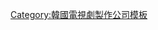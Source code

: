 {{Navbox
|name   = A Story
|title  = A Story
|above  = 
|abovestyle = background-color:#00DDDD;
|titlestyle = background-color:#00DDDD;
|groupstyle = background-color:#77FFEE;
|belowstyle = background-color:#77FFEE;
|listclass = hlist
|group1 = 代表
|list1  =
* 李尚白
|group2 = 導演
|list2  =
*[[崔文錫]]
*[[吳振碩]]
*[[崔智英]]
*[[朴亨基]]
*[[李正孝]]
*[[李亨民]]
|group3 = 編劇
|list3  =
*[[崔完圭]]
*[[張英哲]]
*[[鄭景順 (編劇)|鄭景順]]
*[[吳秀珍]]
*[[金銀姬]]
*[[鄭賢貞]]
*[[呂貞美]]
*[[姜胤京]]
*[[李成恩]]
*[[朴才範]]
*[[李珠熙]]
*[[盧智雪]]
*[[金智莞]]
*[[白允勝]]
*[[文智苑]]
|group4 = 電視劇/網絡劇製作
|list4  =
*[[Hyena]]
*[[空港城市|Air City]]
*[[李祘 (電視劇)|李祘]]
*[[風之國]]
*[[綜合醫院2]]
*[[IRIS (電視劇)|IRIS]]
*[[同伊]]
*[[雅典娜：戰爭女神]]
*[[嫁給我吧]]
*[[我是傳說]]
*[[我的公主]]
*[[童顏美女]]
*[[女人的香氣]]
*[[守護老闆]]
*[[馬醫]]
*[[最佳李純信]]
*[[你是誰 (2013年電視劇)|你是誰]]
*[[Medical Top Team]]
*[[對我而言可愛的她]]
*[[誕生吧！家族]]
*[[今天開始我愛你]]
*[[LAST (電視劇)|LAST]]
*[[因為是第一次]]
*[[解碼追兇|-{zh-cn:信号;zh-tw:Signal 信號;zh-hk:解碼追兇;zh-sg:信号;}-]]
*[[五個孩子]]
*[[Fantastic (電視劇)|Fantastic]]
*[[推理的女王]]
*[[我們遇見的奇蹟]]
*[[百日的郎君]]
*[[勇往直前戀上你]]
*[[Kingdom (電視劇)|Kingdom]]
*[[因為初戀是第一次]]
*[[因為初戀是第一次2]]
*[[有瑕疵的人們]]
*[[出軌的話就死定了]]
*[[智異山 (電視劇)|智異山]]
}}<noinclude>
[[Category:韓國電視劇製作公司模板]]
</noinclude>